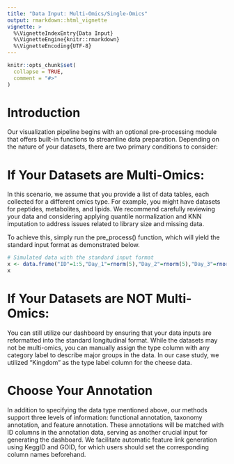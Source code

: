 ```yaml
---
title: "Data Input: Multi-Omics/Single-Omics"
output: rmarkdown::html_vignette
vignette: >
  %\VignetteIndexEntry{Data Input}
  %\VignetteEngine{knitr::rmarkdown}
  %\VignetteEncoding{UTF-8}
---
```



```r
knitr::opts_chunk$set(
  collapse = TRUE,
  comment = "#>"
)
```

# Introduction
Our visualization pipeline begins with an optional pre-processing module that offers built-in functions to streamline data preparation. Depending on the nature of your datasets, there are two primary conditions to consider:

# If Your Datasets are Multi-Omics:
In this scenario, we assume that you provide a list of data tables, each collected for a different omics type. For example, you might have datasets for peptides, metabolites, and lipids. We recommend carefully reviewing your data and considering applying quantile normalization and KNN imputation to address issues related to library size and missing data.

To achieve this, simply run the pre_process() function, which will yield the standard input format as demonstrated below.

```r
# Simulated data with the standard input format 
x <- data.frame("ID"=1:5,"Day_1"=rnorm(5),"Day_2"=rnorm(5),"Day_3"=rnorm(5),"Day_4"=rnorm(5),"Day_5"=rnorm(5),"Day_6"=rnorm(5),"Day_7"=rnorm(5),"Day_8"=rnorm(5),"type"=c(rep("peptide",3),"lipid","metabolite"))
x
```


# If Your Datasets are NOT Multi-Omics:

You can still utilize our dashboard by ensuring that your data inputs are reformatted into the standard longitudinal format. While the datasets may not be multi-omics, you can manually assign the type column with any category label to describe major groups in the data. In our case study, we utilized "Kingdom" as the type label column for the cheese data.

# Choose Your Annotation

In addition to specifying the data type mentioned above, our methods support three levels of information: functional annotation, taxonomy annotation, and feature annotation. These annotations will be matched with ID columns in the annotation data, serving as another crucial input for generating the dashboard. We facilitate automatic feature link generation using KeggID and GOID, for which users should set the corresponding column names beforehand.







